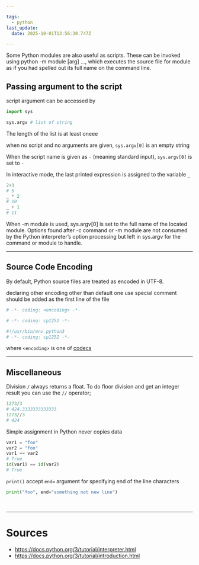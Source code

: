 ```yaml
---

tags:
  - python
last_update:
  date: 2025-10-01T13:56:30.747Z

---
```



<Color color="var(--can-not-understand-font-color)"> Some Python modules are also useful as scripts. These can be invoked using python -m module [arg] ..., which executes the source file for module as if you had spelled out its full name on the command line. </Color>

## Passing argument to the script

script argument can be accessed by 

```python title= showLineNumbers
import sys

sys.argv # list of string
```

The length of the list is at least oneee

when no script and no arguments are given, `sys.argv[0]` is an empty string

When the script name is given as `-` (meaning standard input), `sys.argv[0]` is set to `-`

In interactive mode, the last printed expression is assigned to the variable `_`

```python title= 
2+3
# 5
_ * 2
# 10
_ + 1
# 11
```

<Color color="var(--can-not-understand-font-color)"> When -m module is used, sys.argv[0] is set to the full name of the located module. Options found after -c command or -m module are not consumed by the Python interpreter’s option processing but left in sys.argv for the command or module to handle. </Color>

---



## <Color color="var(--not-require-but-good-to-know-font-color)"> Source Code Encoding </Color>

By default, Python source files are treated as encoded in UTF-8.

declaring other encoding other than default one use special comment should be added as the first line of the file

```python title=foo.py showLineNumbers
# -*- coding: <encoding> -*-
```

```python title=foo.py showLineNumbers
# -*- coding: cp1252 -*-
```

```bash title=foo.sh showLineNumbers
#!/usr/bin/env python3
# -*- coding: cp1252 -*-
```



where `<encoding>` is one of [codecs](https://docs.python.org/3/library/codecs.html#module-codecs)



---

## Miscellaneous

Division `/` always returns a float. To do floor division and get an integer result you can use the `//` operator;

```python title=
1273/3
# 424.3333333333333
1273//3
# 424
```

Simple assignment in Python never copies data
```python title= showLineNumbers
var1 = "foo"
var2 = "foo"
var1 == var2
# True
id(var1) == id(var2)
# True
```

`print()` accept `end=` argument for specifying end of the line characters
```python title= showLineNumbers
print("foo", end="something not new line")
```


<br/>

---

# Sources

- https://docs.python.org/3/tutorial/interpreter.html
- https://docs.python.org/3/tutorial/introduction.html